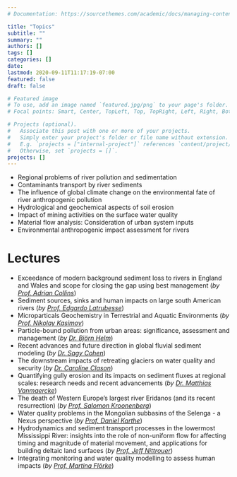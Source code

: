 ```yaml
---
# Documentation: https://sourcethemes.com/academic/docs/managing-content/

title: "Topics"
subtitle: ""
summary: ""
authors: []
tags: []
categories: []
date: 
lastmod: 2020-09-11T11:17:19-07:00
featured: false
draft: false

# Featured image
# To use, add an image named `featured.jpg/png` to your page's folder.
# Focal points: Smart, Center, TopLeft, Top, TopRight, Left, Right, BottomLeft, Bottom, BottomRight.

# Projects (optional).
#   Associate this post with one or more of your projects.
#   Simply enter your project's folder or file name without extension.
#   E.g. `projects = ["internal-project"]` references `content/project/deep-learning/index.md`.
#   Otherwise, set `projects = []`.
projects: []
---
```


-   Regional problems of river pollution and sedimentation
-   Contaminants transport by river sediments
-   The influence of global climate change on the environmental fate of river anthropogenic pollution
-   Hydrological and geochemical aspects of soil erosion
-   Impact of mining activities on the surface water quality
-   Material flow analysis: Consideration of urban system inputs
-   Environmental anthropogenic impact assessment for rivers

# Lectures

-   Exceedance of modern background sediment loss to rivers in England and Wales and scope for closing the gap using best management (*by [Prof. Adrian Collins](/authors/adrian/)*)
-   Sediment sources, sinks and human impacts on large south American rivers (*by [Prof. Edgardo Latrubesse](/authors/latrubesse/)*)
- Microparticals Geochemistry in Terrestrial and Aquatic Environments (*by [Prof. Nikolay Kasimov](/authors/kasimov/)*)
- Particle-bound pollution from urban areas: significance, assessment and management (*by [Dr. Björn Helm](/authors/helm/)*)
- Recent advances and future direction in global fluvial sediment modeling (*by [Dr. Sagy Cohen](/authors/cohen/)*)
- The downstream impacts of retreating glaciers on water quality and security (*by [Dr. Caroline Clason](/authors/clason/)*)
- Quantifying gully erosion and its impacts on sediment fluxes at regional scales: research needs and recent advancements (*by [Dr. Matthias Vanmaercke](/authors/vanmaercke/)*)
- The death of Western Europe's largest river Eridanos (and its recent resurrection) (*by [Prof. Salomon Kroonenberg](/authors/salomon/)*) 
- Water quality problems in the Mongolian subbasins of the Selenga - a Nexus perspective (*by [Prof. Daniel Karthe](/authors/karthe/)*)
- Hydrodynamics and sediment transport processes in the lowermost Mississippi River: insights into the role of non-uniform flow for affecting timing and magnitude of material movement, and applications for building deltaic land surfaces (*by [Prof. Jeff Nittrouer](/authors/jeff/)*)
- Integrating monitoring and water quality modelling to assess human impacts (*by [Prof. Martina Flörke](/authors/martina/)*)
